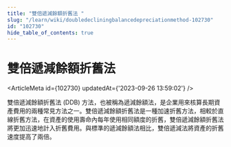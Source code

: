 ```yaml
---
title: "雙倍遞減餘額折舊法 "
slug: "/learn/wiki/doubledecliningbalancedepreciationmethod-102730"
id: "102730"
hide_table_of_contents: true
---
```



# 雙倍遞減餘額折舊法 

<ArticleMeta id={102730} updatedAt={'2023-09-26 13:59:02'} />
<div className='border-solid border-b border-t-0 my-4 border-[var(--ifm-color-gray-300)]' />

雙倍遞減餘額折舊法 (DDB) 方法，也被稱為遞減餘額法，是企業用來核算長期資產費用的兩種常見方法之一。雙倍遞減餘額折舊法是一種加速折舊方法，相較於直線折舊方法，在資產的使用壽命內每年使用相同額度的折舊，雙倍遞減餘額折舊法將更加迅速地計入折舊費用。與標準的遞減餘額法相比，雙倍遞減法將資產的折舊速度提高了兩倍。

